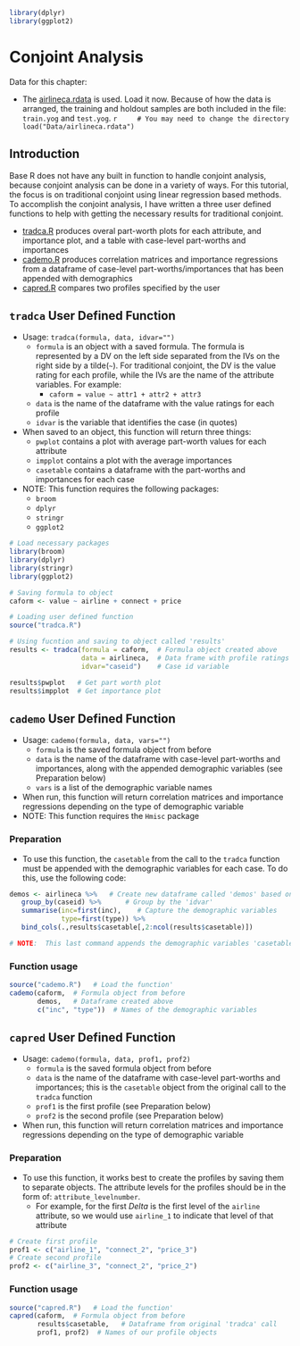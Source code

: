 ```r
library(dplyr)
library(ggplot2)
```

# Conjoint Analysis

Data for this chapter:

* The [airlineca.rdata](Data/airlineca.rdata) is used. Load it now.  Because of how the data is arranged, the training and holdout samples are both included in the file: `train.yog` and `test.yog`.
    ```r
    # You may need to change the directory
    load("Data/airlineca.rdata")
    ```

## Introduction

Base R does not have any built in function to handle conjoint analysis, because conjoint analysis can be done in a variety of ways.  For this tutorial, the focus is on traditional conjoint using linear regression based methods. To accomplish the conjoint analysis, I have written a three user defined functions to help with getting the necessary results for traditional conjoint.

* [tradca.R](tradca.R) produces overal part-worth plots for each attribute, and importance plot, and a table with case-level part-worths and importances
* [cademo.R](cademo.R) produces correlation matrices and importance regressions from a dataframe of case-level part-worths/importances that has been appended with demographics
* [capred.R](capred.R) compares two profiles specified by the user

## `tradca` User Defined Function

* Usage: `tradca(formula, data, idvar="")`
    * `formula` is an object with a saved formula.  The formula is represented by a DV on the left side separated from the IVs on the right side by a tilde(`~`). For traditional conjoint, the DV is the value rating for each profile, while the IVs are the name of the attribute variables.  For example:
        * `caform = value ~ attr1 + attr2 + attr3`
    * `data` is the name of the dataframe with the value ratings for each profile
    * `idvar` is the variable that identifies the case (in quotes)
* When saved to an object, this function will return three things:
    * `pwplot` contains a plot with average part-worth values for each attribute
    * `impplot` contains a plot with the average importances
    * `casetable` contains a dataframe with the part-worths and importances for each case
* NOTE: This function requires the following packages:
    * `broom`
    * `dplyr`
    * `stringr`
    * `ggplot2`

``` r
# Load necessary packages
library(broom)
library(dplyr)
library(stringr)
library(ggplot2)

# Saving formula to object
caform <- value ~ airline + connect + price

# Loading user defined function
source("tradca.R")

# Using fucntion and saving to object called 'results'
results <- tradca(formula = caform,  # Formula object created above
                  data = airlineca,  # Data frame with profile ratings
                  idvar="caseid")    # Case id variable

results$pwplot   # Get part worth plot
results$impplot  # Get importance plot
```

## `cademo` User Defined Function

* Usage: `cademo(formula, data, vars="")`
    * `formula` is the saved formula object from before
    * `data` is the name of the dataframe with case-level part-worths and importances, along with the appended demographic variables (see Preparation below)
    * `vars` is a list of the demographic variable names
* When run, this function will return correlation matrices and importance regressions depending on the type of demographic variable
* NOTE: This function requires the `Hmisc` package

### Preparation

* To use this function, the `casetable` from the call to the `tradca` function must be appended with the demographic variables for each case.  To do this, use the following code: 

``` r
demos <- airlineca %>%   # Create new dataframe called 'demos' based on original data
   group_by(caseid) %>%      # Group by the 'idvar'
   summarise(inc=first(inc),    # Capture the demographic variables
             type=first(type)) %>% 
   bind_cols(.,results$casetable[,2:ncol(results$casetable)])  

# NOTE:  This last command appends the demographic variables 'casetable' dataframe 
```

### Function usage

```r
source("cademo.R")   # Load the function'
cademo(caform,  # Formula object from before
       demos,   # Dataframe created above
       c("inc", "type"))  # Names of the demographic variables
```

## `capred` User Defined Function

* Usage: `cademo(formula, data, prof1, prof2)`
    * `formula` is the saved formula object from before
    * `data` is the name of the dataframe with case-level part-worths and importances; this is the `casetable` object from the original call to the `tradca` function
    * `prof1` is the first profile (see Preparation below)
    * `prof2` is the second profile (see Preparation below)
* When run, this function will return correlation matrices and importance regressions depending on the type of demographic variable

### Preparation

* To use this function, it works best to create the profiles by saving them to separate objects. The attribute levels for the profiles should be in the form of: `attribute_levelnumber`.
    * For example, for the first *Delta* is the first level of the `airline` attribute, so we would use `airline_1` to indicate that level of that attribute
    
``` r
# Create first profile
prof1 <- c("airline_1", "connect_2", "price_3")
# Create second profile
prof2 <- c("airline_3", "connect_2", "price_2")
```

### Function usage

```r
source("capred.R")   # Load the function'
capred(caform,  # Formula object from before
       results$casetable,   # Dataframe from original 'tradca' call
       prof1, prof2)  # Names of our profile objects
```